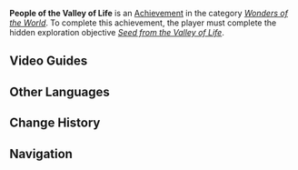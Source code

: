 {{Achievement Infobox
|title        = 
|id           = 81201
|order id     = 1187
|category     = Wonders of the World
|description  = Find the shriveled seed and do not eat it rashly.
|requirements = Complete ''[[Seed from the Valley of Life]]''.
|primogems    = 5
|tracking     = 
|hidden       = 1
|topic        = 
|type         = Exploration
}}
'''People of the Valley of Life''' is an [[Achievement]] in the category ''[[Wonders of the World]]''. To complete this achievement, the player must complete the hidden exploration objective ''[[Seed from the Valley of Life]]''.

==Video Guides==
{{Transclude|Seed from the Valley of Life|Video Guides}}

==Other Languages==
{{Other Languages|default_hidden=1
|en      = People of the Valley of Life
|zhs     = 生命之谷的居民
|zhs_rm  = Shēngmìng zhī Gǔ de Jūmín
|zht     = 生命之谷的居民
|zht_rm  = Shēngmìng zhī Gǔ de Jūmín
|ja      = 命の谷の住民
|ja_rm   = Inochi no Tani no Juumin
|ko      = 생명의 계곡 주민
|ko_rm   = Saengmyeong-ui Gyegok Jumin
|es      = ¿Semillas Senzu?
|fr      = Peuple de la vallée de la vie
|ru      = Люди из Долины жизни
|th      = ผู้คนของหุบเขาแห่งชีวิต
|th_rm   = 
|vi      = Cư Dân Thung Lũng Sinh Mệnh
|de      = Menschen aus dem Tal des Lebens
|id      = Orang-Orang dari Lembah Kehidupan
|pt      = Povo do Vale da Vida
}}

==Change History==
{{Change History|2.6}}
<!--
==References==
{{Reflist}}
-->
==Navigation==
{{Achievement Navbox|Wonders of the World|Exploration}}